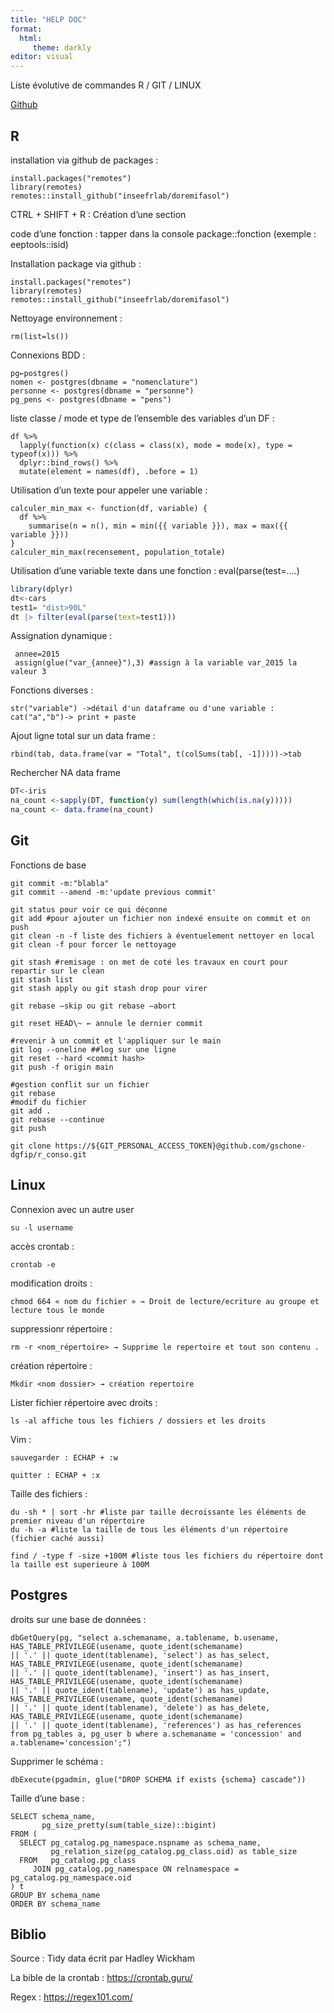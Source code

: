 ```yaml
---
title: "HELP DOC"
format: 
  html:
     theme: darkly
editor: visual
---
```


Liste évolutive de commandes R / GIT / LINUX

[Github](https://github.com/gschone-data)

::: panel-tabset
## R

installation via github de packages :

``` {style="color:green"}
install.packages("remotes")
library(remotes)
remotes::install_github("inseefrlab/doremifasol")
```

CTRL + SHIFT + R : Création d'une section

code d'une fonction : tapper dans la console package::fonction (exemple : eeptools::isid)

Installation package via github :

``` {style="color:green"}
install.packages("remotes")
library(remotes)
remotes::install_github("inseefrlab/doremifasol")
```

Nettoyage environnement :

``` {style="color:green"}
rm(list=ls())
```

Connexions BDD :

``` {style="color:green"}
pg←postgres()
nomen <- postgres(dbname = "nomenclature")
personne <- postgres(dbname = "personne") 
pg_pens <- postgres(dbname = "pens")
```

liste classe / mode et type de l'ensemble des variables d'un DF :

``` {style="color:green"}
df %>% 
  lapply(function(x) c(class = class(x), mode = mode(x), type = typeof(x))) %>%  
  dplyr::bind_rows() %>%  
  mutate(element = names(df), .before = 1) 
```

Utilisation d'un texte pour appeler une variable :

``` {style="color:green"}
calculer_min_max <- function(df, variable) {
  df %>%
    summarise(n = n(), min = min({{ variable }}), max = max({{ variable }}))
}
calculer_min_max(recensement, population_totale)
```

Utilisation d'une variable texte dans une fonction : eval(parse(test=....)

```r
library(dplyr)
dt<-cars
test1= "dist>90L"
dt |> filter(eval(parse(text=test1)))

```

Assignation dynamique :

``` {style="color:green"}
 annee=2015
 assign(glue("var_{annee}"),3) #assign à la variable var_2015 la valeur 3
```

Fonctions diverses :

``` {style="color:green"}
str("variable") ->détail d'un dataframe ou d'une variable :
cat("a","b")-> print + paste
```

Ajout ligne total sur un data frame :

``` {style="color:green"}
rbind(tab, data.frame(var = "Total", t(colSums(tab[, -1]))))->tab
```

Rechercher NA data frame

```r
DT<-iris
na_count <-sapply(DT, function(y) sum(length(which(is.na(y)))))
na_count <- data.frame(na_count)

```

## Git

Fonctions de base

``` {style="color:green"}

git commit -m:"blabla"
git commit --amend -m:'update previous commit'
```

``` {style="color:green"}
git status pour voir ce qui déconne
git add #pour ajouter un fichier non indexé ensuite on commit et on push 
git clean -n -f liste des fichiers à éventuelement nettoyer en local
git clean -f pour forcer le nettoyage
```

``` {style="color:green"}
git stash #remisage : on met de coté les travaux en court pour repartir sur le clean
git stash list
git stash apply ou git stash drop pour virer
```

``` {style="color:green"}
git rebase –skip ou git rebase –abort
```

``` {style="color:green"}
git reset HEAD\~ ← annule le dernier commit
```

``` {style="color:green"}
#revenir à un commit et l'appliquer sur le main 
git log --oneline ##log sur une ligne
git reset --hard <commit hash>
git push -f origin main
```

``` {style="color:green"}
#gestion conflit sur un fichier 
git rebase
#modif du fichier
git add .
git rebase --continue
git push
```

``` {style="color:green"}
git clone https://${GIT_PERSONAL_ACCESS_TOKEN}@github.com/gschone-dgfip/r_conso.git
```

## Linux

Connexion avec un autre user

``` {style="color:green"}
su -l username
```

accès crontab :

``` {style="color:green"}
crontab -e
```

modification droits :

``` {style="color:green"}
chmod 664 « nom du fichier » → Droit de lecture/ecriture au groupe et lecture tous le monde 
```

suppressionr répertoire :

``` {style="color:green"}
rm -r <nom_répertoire> → Supprime le repertoire et tout son contenu .
```

création répertoire :

``` {style="color:green"}
Mkdir <nom dossier> → création repertoire
```

Lister fichier répertoire avec droits :

``` {style="color:green"}
ls -al affiche tous les fichiers / dossiers et les droits
```

Vim :

``` {style="color:green"}
sauvegarder : ECHAP + :w

quitter : ECHAP + :x
```

Taille des fichiers :

``` {style="color:green"}
du -sh * | sort -hr #liste par taille decroissante les éléments de premier niveau d'un répertoire
du -h -a #liste la taille de tous les éléments d'un répertoire (fichier caché aussi)

find / -type f -size +100M #liste tous les fichiers du répertoire dont la taille est superieure à 100M
```

## Postgres

droits sur une base de données :

``` {style="color:green"}
dbGetQuery(pg, "select a.schemaname, a.tablename, b.usename,
HAS_TABLE_PRIVILEGE(usename, quote_ident(schemaname) 
|| '.' || quote_ident(tablename), 'select') as has_select, 
HAS_TABLE_PRIVILEGE(usename, quote_ident(schemaname) 
|| '.' || quote_ident(tablename), 'insert') as has_insert,
HAS_TABLE_PRIVILEGE(usename, quote_ident(schemaname)
|| '.' || quote_ident(tablename), 'update') as has_update,
HAS_TABLE_PRIVILEGE(usename, quote_ident(schemaname) 
|| '.' || quote_ident(tablename), 'delete') as has_delete, 
HAS_TABLE_PRIVILEGE(usename, quote_ident(schemaname) 
|| '.' || quote_ident(tablename), 'references') as has_references 
from pg_tables a, pg_user b where a.schemaname = 'concession' and a.tablename='concession';")
```

Supprimer le schéma :

``` {style="color:green"}
dbExecute(pgadmin, glue("DROP SCHEMA if exists {schema} cascade"))
```

Taille d'une base :

``` {style="color:green"}
SELECT schema_name, 
       pg_size_pretty(sum(table_size)::bigint)       
FROM (
  SELECT pg_catalog.pg_namespace.nspname as schema_name,
         pg_relation_size(pg_catalog.pg_class.oid) as table_size
  FROM   pg_catalog.pg_class
     JOIN pg_catalog.pg_namespace ON relnamespace = pg_catalog.pg_namespace.oid
) t
GROUP BY schema_name
ORDER BY schema_name
```

## Biblio

Source : Tidy data écrit par Hadley Wickham

La bible de la crontab : <https://crontab.guru/>

Regex : <https://regex101.com/>
:::
